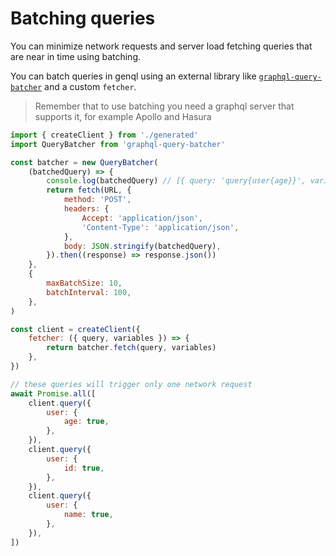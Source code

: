 # Batching queries

You can minimize network requests and server load fetching queries that are near in time using batching.

You can batch queries in genql using an external library like [`graphql-query-batcher`]() and a custom `fetcher`.

> Remember that to use batching you need a graphql server that supports it, for example Apollo and Hasura

```js
import { createClient } from './generated'
import QueryBatcher from 'graphql-query-batcher'

const batcher = new QueryBatcher(
    (batchedQuery) => {
        console.log(batchedQuery) // [{ query: 'query{user{age}}', variables: {} }, ...]
        return fetch(URL, {
            method: 'POST',
            headers: {
                Accept: 'application/json',
                'Content-Type': 'application/json',
            },
            body: JSON.stringify(batchedQuery),
        }).then((response) => response.json())
    },
    {
        maxBatchSize: 10,
        batchInterval: 100,
    },
)

const client = createClient({
    fetcher: ({ query, variables }) => {
        return batcher.fetch(query, variables)
    },
})

// these queries will trigger only one network request
await Promise.all([
    client.query({
        user: {
            age: true,
        },
    }),
    client.query({
        user: {
            id: true,
        },
    }),
    client.query({
        user: {
            name: true,
        },
    }),
])
```
